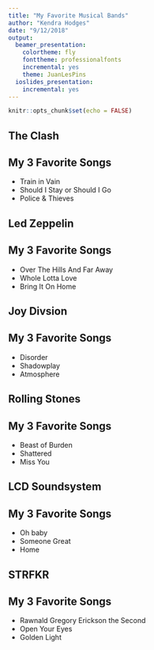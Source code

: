 ```yaml
---
title: "My Favorite Musical Bands"
author: "Kendra Hodges"
date: "9/12/2018"
output:
  beamer_presentation:
    colortheme: fly
    fonttheme: professionalfonts
    incremental: yes
    theme: JuanLesPins
  ioslides_presentation:
    incremental: yes
---
```



```r
knitr::opts_chunk$set(echo = FALSE)
```


## The Clash
\begin{picture}(100,250)
\put(50,110){\includegraphics[height=4cm]{clash.JPEG}}
\put(10,90){\begin{minipage}[t]{1\linewidth}
{The Clash is a British punk rock band thar was formed in 1976. They were known for singing about revolution and the working class.}
\end{minipage}}
\end{picture}

## My 3 Favorite Songs

- \color{black} Train in Vain 
- \color{black} Should I Stay or Should I Go 
- \color{black} Police & Thieves


## Led Zeppelin

\begin{picture}(100,250)
\put(50,110){\includegraphics[height=4cm]{LED.JPEG}}
\put(10,90){\begin{minipage}[t]{1\linewidth}
{Led Zeppelin was an English rock band formed in London in 1968. They are considered one of the most influential rock bands and are one of the best-selling music artists in history. The band broke up following the death of the band's drummer, John Bonham.}
\end{minipage}}
\end{picture}

## My 3 Favorite Songs

- \color{black} Over The Hills And Far Away
- \color{black} Whole Lotta Love
- \color{black} Bring It On Home


## Joy Divsion

\begin{picture}(100,250)
\put(50,110){\includegraphics[height=4cm]{JOY.JPEG}}
\put(10,90){\begin{minipage}[t]{1\linewidth}
{Joy Division were an English rock band formed in 1976. Their debut alubm, \textit{Unknown Pleasures},was released in 1979.The band broke up in 1980 following the suicide of the lead singer, Ian Curtis, but the remaining members formed a new group called New Order. }
\end{minipage}}
\end{picture}

## My 3 Favorite Songs

- \color{black} Disorder
- \color{black} Shadowplay
- \color{black} Atmosphere

## Rolling Stones

\begin{picture}(100,250)
\put(50,110){\includegraphics[height=4cm]{STONES.JPEG}}
\put(10,90){\begin{minipage}[t]{1\linewidth}
{The Rolling Stones are another English rock band formed in 1962. The Rollings Stones were an important part of the British Invasion. In 1989 they were inducted into the Rock and Roll Hall of Fame.}
\end{minipage}}
\end{picture}


## My 3 Favorite Songs

- \color{black} Beast of Burden
- \color{black} Shattered
- \color{black} Miss You

## LCD Soundsystem
\begin{picture}(100,250)
\put(50,110){\includegraphics[height=4cm]{LCD.JPEG}}
\put(10,90){\begin{minipage}[t]{1\linewidth}
{LCD Soundsystem is an american rock band that was formed in Brooklyn, New York in 2002 by James Murphy. LCD soundsystem combines electronic beats with an indie rock sound. }
\end{minipage}}
\end{picture}


## My 3 Favorite Songs
- \color{black} Oh baby
- \color{black} Someone Great
- \color{black} Home

## STRFKR
\begin{picture}(200,250)
\put(50,110){\includegraphics[height=4cm]{STR.JPEG}}
\put(10,90){\begin{minipage}[t]{1\linewidth}
{STRFKR ir an indie rock band formed in Portland, Orgeon. Their first album, \textit{STRFKR}, was  released in 2007.}
\end{minipage}}
\end{picture}

## My 3 Favorite Songs
- \color{black} Rawnald Gregory Erickson the Second
- \color{black} Open Your Eyes
- \color{black} Golden Light







